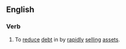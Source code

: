 ==English==

===Verb===
{{en-verb|deleverag|ed}}

# {{finance}} To [[reduce]] [[debt]] in by [[rapidly]] [[sell]]ing [[assets]].